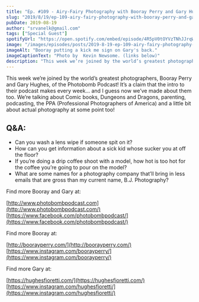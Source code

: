 ```yaml
---
title: "Ep. #109 - Airy-Fairy Photography with Booray Perry and Gary Hughes of the Photobomb Podcast"
slug: "2019/8/19/ep-109-airy-fairy-photography-with-booray-perry-and-gary-hughes-of-the-photobomb-podcast"
pubDate: 2019-08-19
author: "srvanelk@gmail.com"
tags: ["Special Guest"]
spotifyUrl: "https://open.spotify.com/embed/episode/4R5pV0tOYVzTNhJJrqWWiI?utm_source=generator"
image: "/images/episodes/posts/2019-8-19-ep-109-airy-fairy-photography-with-booray-perry-and-gary-hughes-of-the-photobomb-podcast/gooray.webp"
imageAlt: "Booray putting a kick me sign on Gary's back."
imageCaptionText: "Photo by  Kevin Newsome. (links below)"
description: "This week we’re joined by the world’s greatest photographers, Booray Perry and Gary Hughes, of the Photobomb Podcast! It’s a claim that the intro to their podcast makes every week… and I guess now we’ve made about them too. We’re talking about Comic books, Dungeons and Dragons, parenting, podcasting, the PPA (Professional Photographers of America) and a little bit about actual photography at some point too!"
---
```


This week we’re joined by the world’s greatest photographers, Booray Perry and Gary Hughes, of the Photobomb Podcast! It’s a claim that the intro to their podcast makes every week… and I guess now we’ve made about them too. We’re talking about Comic books, Dungeons and Dragons, parenting, podcasting, the PPA (Professional Photographers of America) and a little bit about actual photography at some point too!

## Q&A:
- Can you wash a lens wipe if someone spit on it? 
- How can you get information about a sick kid whose sucker you at off the floor? 
- If you’re doing a drip coffee shoot with a model, how hot is too hot for the coffee you’re going to pour on the model? 
- What are some names for a photography company that’ll bring in less emails that are gross than my current name, B.J. Photography?

Find more Booray and Gary at:

[http://www.photobombpodcast.com](http://www.photobombpodcast.com/)   
[https://www.facebook.com/photobombpodcast/](https://www.facebook.com/photobombpodcast/)

Find more Booray at:

[http://boorayperry.com/](http://boorayperry.com/)   
[https://www.instagram.com/boorayperry/](https://www.instagram.com/boorayperry/)

Find more Gary at:

[https://hughesfioretti.com/](https://hughesfioretti.com/)   
[https://www.instagram.com/hughesfioretti/](https://www.instagram.com/hughesfioretti/)
